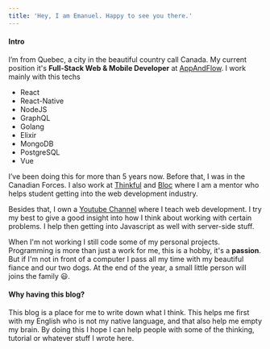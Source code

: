 ```yaml
---
title: 'Hey, I am Emanuel. Happy to see you there.'
---
```


#### Intro

I’m from Quebec, a city in the beautiful country call Canada. My current position it's **Full-Stack Web & Mobile Developer** at [AppAndFlow](https://appandflow.com/). I work mainly with this techs

- React
- React-Native
- NodeJS
- GraphQL
- Golang
- Elixir
- MongoDB
- PostgreSQL
- Vue

I’ve been doing this for more than 5 years now. Before that, I was in the Canadian Forces. I also work at [Thinkful](https://www.thinkful.com/) and [Bloc](https://bloc.io) where I am a mentor who helps student getting into the web development industry.

Besides that, I own a [Youtube Channel](https://www.youtube.com/channel/UC7R7bcH9-KEBDiGNP1mZnmw) where I teach web development. I try my best to give a good insight into how I think about working with certain problems. I help then getting into Javascript as well with server-side stuff.

When I'm not working I still code some of my personal projects. Programming is more than just a work for me, this is a hobby, it's a **passion**. But if I'm not in front of a computer I pass all my time with my beautiful fiance and our two dogs. At the end of the year, a small little person will joins the family 😃.

#### Why having this blog?

This blog is a place for me to write down what I think. This helps me first with my English who is not my native language, and that also help me empty my brain. By doing this I hope I can help people with some of the thinking, tutorial or whatever stuff I wrote here.
